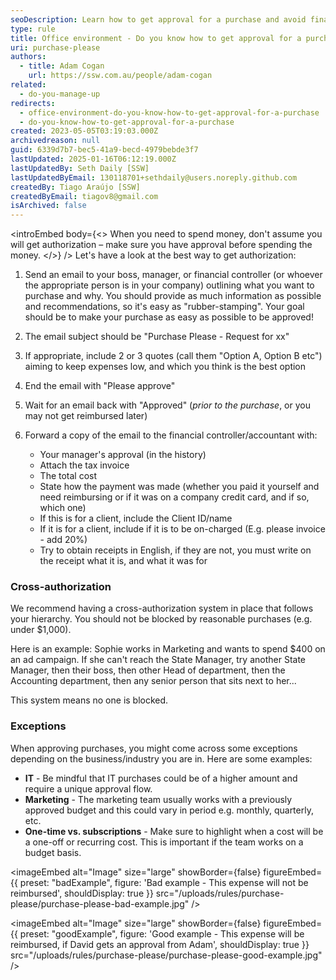 ```yaml
---
seoDescription: Learn how to get approval for a purchase and avoid financial headaches in your office environment! Discover the best way to request approval from your boss or financial controller, including tips on providing quotes, awaiting approval, and documenting expenses.
type: rule
title: Office environment - Do you know how to get approval for a purchase?
uri: purchase-please
authors:
  - title: Adam Cogan
    url: https://ssw.com.au/people/adam-cogan
related:
  - do-you-manage-up
redirects:
  - office-environment-do-you-know-how-to-get-approval-for-a-purchase
  - do-you-know-how-to-get-approval-for-a-purchase
created: 2023-05-05T03:19:03.000Z
archivedreason: null
guid: 6339d7b7-bec5-41a9-becd-4979bebde3f7
lastUpdated: 2025-01-16T06:12:19.000Z
lastUpdatedBy: Seth Daily [SSW]
lastUpdatedByEmail: 130118701+sethdaily@users.noreply.github.com
createdBy: Tiago Araújo [SSW]
createdByEmail: tiagov8@gmail.com
isArchived: false
---
```


<introEmbed
  body={<>
When you need to spend money, don't assume you will get authorization – make sure you have approval before spending the money.
  </>}
/>
Let's have a look at the best way to get authorization:

1. Send an email to your boss, manager, or financial controller (or whoever the appropriate person is in your company) outlining what you want to purchase and why. You should provide as much information as possible and recommendations, so it's easy as "rubber-stamping". Your goal should be to make your purchase as easy as possible to be approved!
2. The email subject should be "Purchase Please - Request for xx"
3. If appropriate, include 2 or 3 quotes (call them "Option A, Option B etc") aiming to keep expenses low, and which you think is the best option
4. End the email with "Please approve"
5. Wait for an email back with "Approved" (_prior to the purchase_, or you may not get reimbursed later)
6. Forward a copy of the email to the financial controller/accountant with:

   - Your manager's approval (in the history)
   - Attach the tax invoice
   - The total cost
   - State how the payment was made (whether you paid it yourself and need reimbursing or if it was on a company credit card, and if so, which one)
   - If this is for a client, include the Client ID/name
   - If it is for a client, include if it is to be on-charged (E.g. please invoice - add 20%)
   - Try to obtain receipts in English, if they are not, you must write on the receipt what it is, and what it was for

### Cross-authorization

We recommend having a cross-authorization system in place that follows your hierarchy. You should not be blocked by reasonable purchases (e.g. under $1,000).

Here is an example: Sophie works in Marketing and wants to spend $400 on an ad campaign. If she can't reach the State Manager, try another State Manager, then their boss, then other Head of department, then the Accounting department, then any senior person that sits next to her...

This system means no one is blocked.

### Exceptions

When approving purchases, you might come across some exceptions depending on the business/industry you are in. Here are some examples:

- **IT** - Be mindful that IT purchases could be of a higher amount and require a unique approval flow.
- **Marketing** - The marketing team usually works with a previously approved budget and this could vary in period e.g. monthly, quarterly, etc.
- **One-time vs. subscriptions** - Make sure to highlight when a cost will be a one-off or recurring cost. This is important if the team works on a budget basis.

<imageEmbed
  alt="Image"
  size="large"
  showBorder={false}
  figureEmbed={{
    preset: "badExample",
    figure: 'Bad example - This expense will not be reimbursed',
    shouldDisplay: true
  }}
  src="/uploads/rules/purchase-please/purchase-please-bad-example.jpg"
/>

<imageEmbed
  alt="Image"
  size="large"
  showBorder={false}
  figureEmbed={{
    preset: "goodExample",
    figure: 'Good example - This expense will be reimbursed, if David gets an approval from Adam',
    shouldDisplay: true
  }}
  src="/uploads/rules/purchase-please/purchase-please-good-example.jpg"
/>
